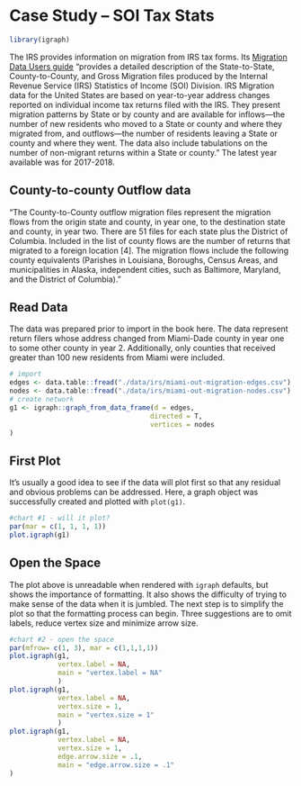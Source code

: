 # Case Study -- SOI Tax Stats  {#irs}

```r
library(igraph)
```


The IRS provides information on migration from IRS tax forms.  Its [Migration Data Users guide](https://www.irs.gov/pub/irs-soi/1718inpublicmigdoc.pdf) "provides a detailed description of the State-to-State, County-to-County, and Gross Migration files produced by the Internal Revenue Service (IRS) Statistics of Income (SOI) Division. IRS Migration data for the United States are based on year-to-year address changes reported on individual income tax returns filed with the IRS. They present migration patterns by State or by county and are available for inflows—the number of new residents who moved to a State or county and where they migrated from, and outflows—the number of residents leaving a State or county and where they went. The data also include tabulations on the number of non-migrant returns within a State or county." The latest year available was for 2017-2018.

## County-to-county Outflow data

"The County-to-County outflow migration files represent the migration flows from the origin state and county, in year one, to the destination state and county, in year two. There are 51 files for each state plus the District of Columbia. Included in the list of county flows are the number of returns that migrated to a foreign location [4]. The migration flows include the following county equivalents (Parishes in Louisiana, Boroughs, Census Areas, and municipalities in Alaska, independent cities, such as Baltimore, Maryland, and the District of Columbia)."

## Read Data

The data was prepared prior to import in the book here.  The data represent return filers whose address changed from Miami-Dade county in year one to some other county in year 2.  Additionally, only counties that received greater than 100 new residents from Miami were included.

```r
# import
edges <- data.table::fread("./data/irs/miami-out-migration-edges.csv")
nodes <- data.table::fread("./data/irs/miami-out-migration-nodes.csv")
# create network
g1 <- igraph::graph_from_data_frame(d = edges,
                                   directed = T,
                                   vertices = nodes
)
```

## First Plot

It's usually a good idea to see if the data will plot first so that any residual and obvious problems can be addressed.  Here, a graph object was successfully created and plotted with `plot(g1)`.

```r
#chart #1 - will it plot?
par(mar = c(1, 1, 1, 1))
plot.igraph(g1)
```

## Open the Space

The plot above is unreadable when rendered with `igraph` defaults, but shows the importance of formatting.  It also shows the difficulty of trying to make sense of the data when it is jumbled.  The next step is to simplify the plot so that the formatting process can begin. Three suggestions are to omit labels, reduce vertex size and minimize arrow size.

```r
#chart #2 - open the space
par(mfrow= c(1, 3), mar = c(1,1,1,1))
plot.igraph(g1,
            vertex.label = NA,
            main = "vertex.label = NA"
            )
plot.igraph(g1,
            vertex.label = NA,
            vertex.size = 1,
            main = "vertex.size = 1"
            )
plot.igraph(g1,
            vertex.label = NA,
            vertex.size = 1,
            edge.arrow.size = .1,
            main = "edge.arrow.size = .1"
)
```

